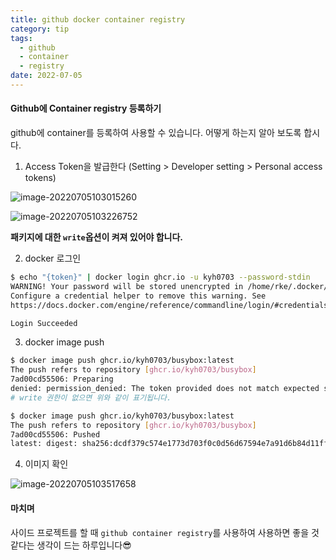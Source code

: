 ```yaml
---
title: github docker container registry
category: tip
tags:
  - github
  - container
  - registry
date: 2022-07-05
---
```


#### Github에 Container registry 등록하기

github에 container를 등록하여 사용할 수 있습니다. 어떻게 하는지 알아 보도록 합시다.

1. Access Token을 발급한다 (Setting > Developer setting > Personal access tokens)

![image-20220705103015260](../../assets/images/posts/2022-07-05-post-github-container-registry/image-20220705103015260.png)

![image-20220705103226752](../../assets/images/posts/2022-07-05-post-github-container-registry/image-20220705103226752.png)

**패키지에 대한 `write`옵션이 켜져 있어야 합니다.**

2. docker 로그인

```bash
$ echo "{token}" | docker login ghcr.io -u kyh0703 --password-stdin
WARNING! Your password will be stored unencrypted in /home/rke/.docker/config.json.
Configure a credential helper to remove this warning. See
https://docs.docker.com/engine/reference/commandline/login/#credentials-store

Login Succeeded
```

3. docker image push

```bash
$ docker image push ghcr.io/kyh0703/busybox:latest
The push refers to repository [ghcr.io/kyh0703/busybox]
7ad00cd55506: Preparing
denied: permission_denied: The token provided does not match expected scopes.
# write 권한이 없으면 위와 같이 표기됩니다.

$ docker image push ghcr.io/kyh0703/busybox:latest
The push refers to repository [ghcr.io/kyh0703/busybox]
7ad00cd55506: Pushed
latest: digest: sha256:dcdf379c574e1773d703f0c0d56d67594e7a91d6b84d11ff46799f60fb081c52 size: 527
```

4. 이미지 확인

![image-20220705103517658](../../assets/images/posts/2022-07-05-post-github-container-registry/image-20220705103517658.png)

#### 마치며

사이드 프로젝트를 할 때 `github container registry`를 사용하여 사용하면 좋을 것 같다는 생각이 드는 하루입니다😎
